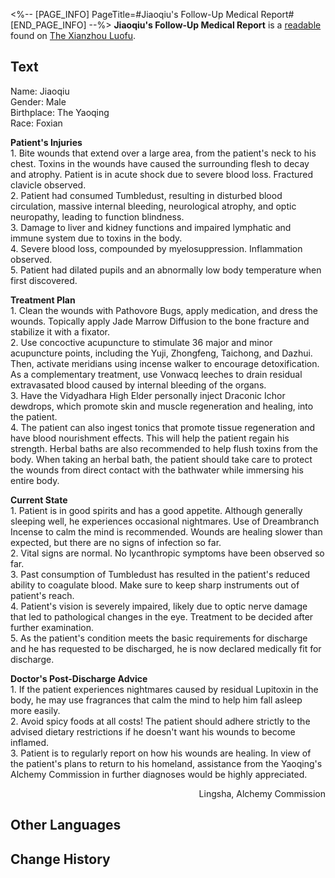 <%-- [PAGE_INFO]
PageTitle=#Jiaoqiu's Follow-Up Medical Report#
[END_PAGE_INFO] --%>
{{Readable Infobox
|id           = 398
|partIds      = 190693
|title        = 
|image        = Item The Xianzhou Luofu Readable 3.png
|world        = The Xianzhou Luofu
|parts        = 1
|author       = <!--to be added-->
|description  = A diagnosis of the physical condition of the counselor of the Yaoqing, Jiaoqiu.
|part1        = Jiaoqiu's Follow-Up Medical Report
|source1      = {{cx|Source missing}}
|characters   = 
|factions     = 
}}
'''Jiaoqiu's Follow-Up Medical Report''' is a [[readable]] found on [[The Xianzhou Luofu]].
<!--
==Location==
{{Map Embed|<map name>|<marker id>}}
-->
==Text==
Name: Jiaoqiu<br />
Gender: Male<br />
Birthplace: The Yaoqing<br />
Race: Foxian

'''Patient's Injuries'''<br />
1. Bite wounds that extend over a large area, from the patient's neck to his chest. Toxins in the wounds have caused the surrounding flesh to decay and atrophy. Patient is in acute shock due to severe blood loss. Fractured clavicle observed.<br />
2. Patient had consumed Tumbledust, resulting in disturbed blood circulation, massive internal bleeding, neurological atrophy, and optic neuropathy, leading to function blindness.<br />
3. Damage to liver and kidney functions and impaired lymphatic and immune system due to toxins in the body.<br />
4. Severe blood loss, compounded by myelosuppression. Inflammation observed.<br />
5. Patient had dilated pupils and an abnormally low body temperature when first discovered.

'''Treatment Plan'''<br />
1. Clean the wounds with Pathovore Bugs, apply medication, and dress the wounds. Topically apply Jade Marrow Diffusion to the bone fracture and stabilize it with a fixator.<br />
2. Use concoctive acupuncture to stimulate 36 major and minor acupuncture points, including the Yuji, Zhongfeng, Taichong, and Dazhui. Then, activate meridians using incense walker to encourage detoxification. As a complementary treatment, use Vonwacq leeches to drain residual extravasated blood caused by internal bleeding of the organs.<br />
3. Have the Vidyadhara High Elder personally inject Draconic Ichor dewdrops, which promote skin and muscle regeneration and healing, into the patient.<br />
4. The patient can also ingest tonics that promote tissue regeneration and have blood nourishment effects. This will help the patient regain his strength. Herbal baths are also recommended to help flush toxins from the body. When taking an herbal bath, the patient should take care to protect the wounds from direct contact with the bathwater while immersing his entire body.


'''Current State'''<br />
1. Patient is in good spirits and has a good appetite. Although generally sleeping well, he experiences occasional nightmares. Use of Dreambranch Incense to calm the mind is recommended. Wounds are healing slower than expected, but there are no signs of infection so far.<br />
2. Vital signs are normal. No lycanthropic symptoms have been observed so far.<br />
3. Past consumption of Tumbledust has resulted in the patient's reduced ability to coagulate blood. Make sure to keep sharp instruments out of patient's reach.<br />
4. Patient's vision is severely impaired, likely due to optic nerve damage that led to pathological changes in the eye. Treatment to be decided after further examination.<br />
5. As the patient's condition meets the basic requirements for discharge and he has requested to be discharged, he is now declared medically fit for discharge.

'''Doctor's Post-Discharge Advice'''<br />
1. If the patient experiences nightmares caused by residual Lupitoxin in the body, he may use fragrances that calm the mind to help him fall asleep more easily.<br />
2. Avoid spicy foods at all costs! The patient should adhere strictly to the advised dietary restrictions if he doesn't want his wounds to become inflamed.<br />
3. Patient is to regularly report on how his wounds are healing. In view of the patient's plans to return to his homeland, assistance from the Yaoqing's Alchemy Commission in further diagnoses would be highly appreciated.


<div align="right">Lingsha, Alchemy Commission</div>

<!--
==Trivia==
* 
-->
==Other Languages==
{{Other Languages
|en   = Jiaoqiu's Follow-Up Medical Report
|zhs  = 椒丘的复诊报告书
|zht  = 椒丘的複診報告書
|ja   = 椒丘の再診報告書
|ko   = 초구의 재진 보고서
|es   = Informe médico de Jiaoqiu
|fr   = Suivi du rapport médical de Jiaoqiu
|ru   = Медицинское заключение Цзяоцю
|th   = เวชระเบียนของ Jiaoqiu
|vi   = Báo Cáo Tái Khám Của Jiaoqiu
|de   = Jiaoqius medizinischer Bericht
|id   = Laporan Pemeriksaan Lanjutan Jiaoqiu
|pt   = Relatório de Acompanhamento Médico de Jiaoqiu
}}

==Change History==
{{Change History|2.5}}